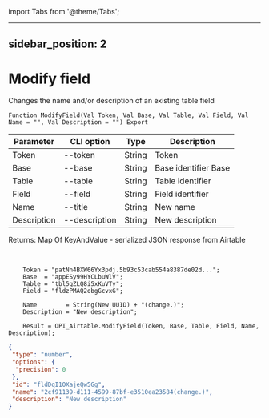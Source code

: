 ﻿import Tabs from '@theme/Tabs';

---
sidebar_position: 2
---

# Modify field
 Changes the name and/or description of an existing table field



`Function ModifyField(Val Token, Val Base, Val Table, Val Field, Val Name = "", Val Description = "") Export`

  | Parameter | CLI option | Type | Description |
  |-|-|-|-|
  | Token | --token | String | Token |
  | Base | --base | String | Base identifier Base |
  | Table | --table | String | Table identifier |
  | Field | --field | String | Field identifier |
  | Name | --title | String | New name |
  | Description | --description | String | New description |

  
  Returns:  Map Of KeyAndValue - serialized JSON response from Airtable

<br/>




```bsl title="Code example"
    Token = "patNn4BXW66Yx3pdj.5b93c53cab554a8387de02d...";
    Base  = "appESy99HYCLbuWlV";
    Table = "tbl5gZLQ8i5xKuVTy";
    Field = "fldzPMAQ2obgGcvxG";

    Name        = String(New UUID) + "(change.)";
    Description = "New description";

    Result = OPI_Airtable.ModifyField(Token, Base, Table, Field, Name, Description);
```
 



```json title="Result"
{
 "type": "number",
 "options": {
  "precision": 0
 },
 "id": "fldDqI1OXajeQw5Gg",
 "name": "2cf91139-d111-4599-87bf-e3510ea23584(change.)",
 "description": "New description"
}
```
